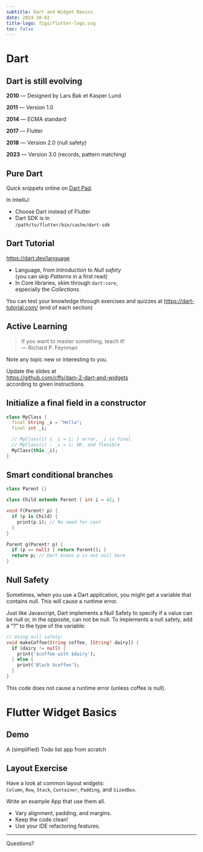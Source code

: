 ```yaml
---
subtitle: Dart and Widget Basics
date: 2024-10-02
title-logo: figs/flutter-logo.svg
toc: false
---
```


# Dart

## Dart is still evolving

**2010** — Designed by Lars Bak et Kasper Lund

**2011** — Version 1.0

**2014** — ECMA standard

**2017** — Flutter

**2018** — Version 2.0 (null safety)

**2023** — Version 3.0 (records, pattern matching)

## Pure Dart

Quick snippets online on [Dart Pad][dartpad].

[dartpad]: https://dartpad.dev/

In IntelliJ:

- Choose Dart instead of Flutter
- Dart SDK is in  
  `/path/to/flutter/bin/cache/dart-sdk`

## Dart Tutorial

<https://dart.dev/language>

- Language, from *Introduction* to *Null safety*  
  (you can skip *Patterns* in a first read)
- In Core libraries, skim through `dart:core`,  
  especially the *Collections*.

You can test your knowledge through exercises and quizzes at <https://dart-tutorial.com/> (end of each section)

## Active Learning

> If you want to master something, teach it!  
— Richard P. Feynman

Note any topic new or interesting to you.

Update the slides at  
<https://github.com/cffs/dam-2-dart-and-widgets>  
according to given instructions.

<!-- Add new slides about Dart following this line -->

## Initialize a final field in a constructor

```dart
class MyClass {
  final String _s = "Hello";
  final int _i;

  // MyClass(i) { _i = i; } error, _i is final
  // MyClass(i) : _i = i; OK, and flexible
  MyClass(this._i);
}
```

## Smart conditional branches

```dart
class Parent {}

class Child extends Parent { int i = 42; }

void f(Parent? p) {
  if (p is Child) {
    print(p.i); // No need for cast
  }
}

Parent g(Parent? p) {
  if (p == null) { return Parent(); }
  return p; // Dart knows p is not null here
}
```

## Null Safety

Sometimes, when you use a Dart application, you might get a variable that contains null.
This will cause a runtime error.

Just like Javascript, Dart implements a Null Safety to specify if a value can be null or, in the opposite, can not be null.
To implements a null safety, add a "?" to the type of the variable: 

```dart
// Using null safety:
void makeCoffee(String coffee, [String? dairy]) {
  if (dairy != null) {
    print('$coffee with $dairy');
  } else {
    print('Black $coffee');
  }
}
```
This code does not cause a runtime error (unless coffee is null).


<!-- End of Dart feature slides -->

# Flutter Widget Basics

## Demo

A (simplified) Todo list app from scratch

## Layout Exercise

Have a look at common layout widgets:  
`Column`, `Row`, `Stack`, `Container`, `Padding`, and `SizedBox`.

Write an example App that use them all.

- Vary alignment, padding, and margins.
- Keep the code clean!
- Use your IDE refactoring features.

---

[Questions?]{.r-fit-text}
